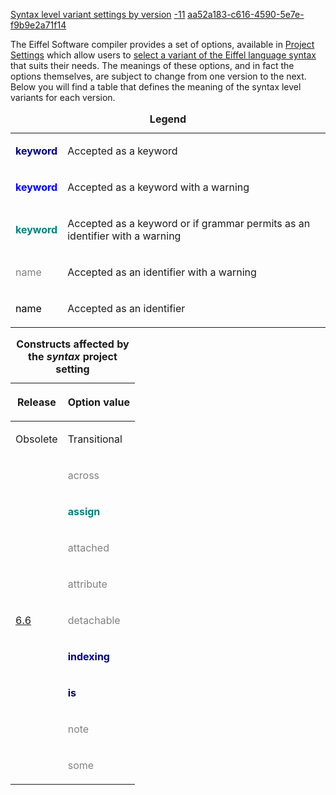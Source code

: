 [[Property:title|Syntax level variant settings by version]]
[[Property:weight|-11]]
[[Property:uuid|aa52a183-c616-4590-5e7e-f9b9e2a71f14]]
{{Beta}}


The Eiffel Software compiler provides a set of options, available in [[General Target Options|Project Settings]] which allow users to [[Setting the syntax variant|select a variant of the Eiffel language syntax]] that suits their needs. The meanings of these options, and in fact the options themselves, are subject to change from one version to the next. Below you will find a table that defines the meaning of the syntax level variants for each version. 


{| border="1" style="float: right; border-collapse: collapse; border-style: solid;"
|+ '''Legend'''
| style="color: navy;" | '''keyword'''
| Accepted as a keyword
|-
| style="color: blue;" | '''keyword'''
| Accepted as a keyword with a warning
|-
| style="color: teal;" | '''keyword'''
| Accepted as a keyword or if grammar permits as an identifier with a warning
|-
| style="color: gray;" | name
| Accepted as an identifier with a warning
|-
| style="color: black;" | name
| Accepted as an identifier
|}

{| border="1" style="border-collapse: collapse; border-style: solid;"
|+ '''Constructs affected by the ''syntax'' project setting'''
! rowspan="2" style="valign: center;" | Release
! colspan="4" | Option value
|-
! Obsolete !! Transitional !! Standard !! Provisional
|-
! rowspan="9" style="valign: center;" | [[Release notes for EiffelStudio 6.6 | 6.6]]
| style="color: gray;" | across
| style="color: gray;" | across
| style="color: gray;" | across
| style="color: teal;" | '''across'''
|-
| style="color: teal;" | '''assign'''
| style="color: teal;" | '''assign'''
| style="color: navy;" | '''assign'''
| style="color: teal;" | '''assign'''
|-
| style="color: gray;" | attached
| style="color: teal;" | '''attached'''
| style="color: navy;" | '''attached'''
| style="color: teal;" | '''attached'''
|-
| style="color: gray;" | attribute
| style="color: teal;" | '''attribute'''
| style="color: navy;" | '''attribute'''
| style="color: teal;" | '''attribute'''
|-
| style="color: gray;" | detachable
| style="color: teal;" | '''detachable'''
| style="color: navy;" | '''detachable'''
| style="color: teal;" | '''detachable'''
|-
| style="color: navy;" | '''indexing'''
| style="color: blue;" | '''indexing'''
| style="color: black;" | indexing
| style="color: black;" | indexing
|-
| style="color: navy;" | '''is'''
| style="color: blue;" | '''is'''
| style="color: black;" | is
| style="color: black;" | is
|-
| style="color: gray;" | note
| style="color: navy;" | '''note'''
| style="color: navy;" | '''note'''
| style="color: navy;" | '''note'''
|-
| style="color: gray;" | some
| style="color: gray;" | some
| style="color: gray;" | some
| style="color: teal;" | '''some'''
|}



